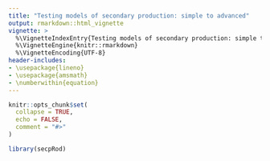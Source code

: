 ```yaml
---
title: "Testing models of secondary production: simple to advanced"
output: rmarkdown::html_vignette
vignette: >
  %\VignetteIndexEntry{Testing models of secondary production: simple to advanced}
  %\VignetteEngine{knitr::rmarkdown}
  %\VignetteEncoding{UTF-8}
header-includes:
- \usepackage{lineno}
- \usepackage{amsmath}
- \numberwithin{equation}
---
```


```r
knitr::opts_chunk$set(
  collapse = TRUE,
  echo = FALSE, 
  comment = "#>"
)
```

```r
library(secpRod)

```
